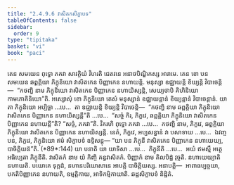 ```yaml
---
title: "2.4.9.6 វាសិតកសិក្ខាបទ"
tableOfContents: false
sidebar:
  order: 9
type: "tipitaka"
basket: "vi"
book: "paci"
---
```



<DynamicBreadcrumb />

<Division number="1202" book="paci">

<Paragraph number="3476" book="paci">
តេន សមយេន ពុទ្ធោ ភគវា សាវត្ថិយំ វិហរតិ ជេតវនេ អនាថបិណ្ឌិកស្ស អារាមេ. តេន ខោ បន សមយេន ឆព្ពគ្គិយា ភិក្ខុនិយោ វាសិតកេន បិញ្ញាកេន នហាយន្តិ. មនុស្សា ឧជ្ឈាយន្តិ ខិយ្យន្តិ វិបាចេន្តិ—  “កថញ្ហិ នាម ភិក្ខុនិយោ វាសិតកេន បិញ្ញាកេន នហាយិស្សន្តិ, សេយ្យថាបិ គិហិនិយោ កាមភោគិនិយោ”តិ.
</Paragraph>

<Paragraph number="3477" book="paci">
អស្សោសុំ ខោ ភិក្ខុនិយោ តេសំ មនុស្សានំ ឧជ្ឈាយន្តានំ ខិយ្យន្តានំ វិបាចេន្តានំ. យា តា ភិក្ខុនិយោ អប្បិច្ឆា …បេ…  តា ឧជ្ឈាយន្តិ ខិយ្យន្តិ វិបាចេន្តិ—  “កថញ្ហិ នាម ឆព្ពគ្គិយា ភិក្ខុនិយោ វាសិតកេន បិញ្ញាកេន នហាយិស្សន្តី”តិ …បេ…  “សច្ចំ កិរ, ភិក្ខវេ, ឆព្ពគ្គិយា ភិក្ខុនិយោ វាសិតកេន បិញ្ញាកេន នហាយន្តី”តិ? “សច្ចំ, ភគវា”តិ. វិគរហិ ពុទ្ធោ ភគវា …បេ…  កថញ្ហិ នាម, ភិក្ខវេ, ឆព្ពគ្គិយា ភិក្ខុនិយោ វាសិតកេន បិញ្ញាកេន នហាយិស្សន្តិ. នេតំ, ភិក្ខវេ, អប្បសន្នានំ វា បសាទាយ …បេ…  ឯវញ្ច បន, ភិក្ខវេ, ភិក្ខុនិយោ ឥមំ សិក្ខាបទំ ឧទ្ទិសន្តុ—
</Paragraph>

</Division>
<Division number="1203" book="paci">

<Paragraph number="3478" book="paci">
<Emphasis>“យា បន ភិក្ខុនី វាសិតកេន បិញ្ញាកេន នហាយេយ្យ, បាចិត្តិយន៑”</Emphasis>តិ. (*89*:<Emphasis>144</Emphasis>)
</Paragraph>

</Division>
<Division number="1204" book="paci">

<Paragraph number="3479" book="paci">
<Emphasis>យា បនា</Emphasis>តិ យា យាទិសា …បេ…  <Emphasis>ភិក្ខុនី</Emphasis>តិ …បេ…  អយំ ឥមស្មឹ អត្ថេ អធិប្បេតា ភិក្ខុនីតិ.
</Paragraph>

<Paragraph number="3480" book="paci">
<Emphasis>វាសិតកំ</Emphasis> នាម យំ កិញ្ចិ គន្ធវាសិតកំ. <Emphasis>បិញ្ញាកំ</Emphasis> នាម តិលបិដ្ឋំ វុច្ចតិ. <Emphasis>នហាយេយ្យា</Emphasis>តិ នហាយតិ. បយោគេ ទុក្កដំ, នហានបរិយោសានេ អាបត្តិ បាចិត្តិយស្ស.
</Paragraph>

</Division>
<Division number="1205" book="paci">

<Paragraph number="3481" book="paci">
អនាបត្តិ—  អាពាធប្បច្ចយា, បកតិបិញ្ញាកេន នហាយតិ, ឧម្មត្តិកាយ, អាទិកម្មិកាយាតិ.

</Paragraph>
</Division>

<Paragraph number="3482" type="center" book="paci">
ឆដ្ឋសិក្ខាបទំ និដ្ឋិតំ.
</Paragraph>